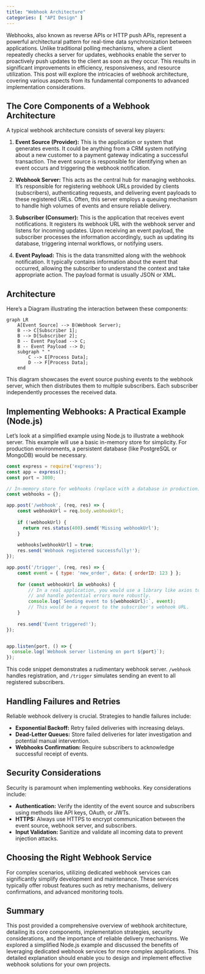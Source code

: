 ```yaml
---
title: "Webhook Architecture"
categories: [ "API Design" ]
---
```


Webhooks, also known as reverse APIs or HTTP push APIs, represent a powerful architectural pattern for real-time data synchronization between applications. Unlike traditional polling mechanisms, where a client repeatedly checks a server for updates, webhooks enable the server to proactively push updates to the client as soon as they occur. This results in significant improvements in efficiency, responsiveness, and resource utilization. This post will explore the intricacies of webhook architecture, covering various aspects from its fundamental components to advanced implementation considerations.

## The Core Components of a Webhook Architecture

A typical webhook architecture consists of several key players:

1.  **Event Source (Provider):** This is the application or system that generates events. It could be anything from a CRM system notifying about a new customer to a payment gateway indicating a successful transaction. The event source is responsible for identifying when an event occurs and triggering the webhook notification.

2.  **Webhook Server:** This acts as the central hub for managing webhooks. It's responsible for registering webhook URLs provided by clients (subscribers), authenticating requests, and delivering event payloads to these registered URLs. Often, this server employs a queuing mechanism to handle high volumes of events and ensure reliable delivery.

3.  **Subscriber (Consumer):** This is the application that receives event notifications. It registers its webhook URL with the webhook server and listens for incoming updates. Upon receiving an event payload, the subscriber processes the information accordingly, such as updating its database, triggering internal workflows, or notifying users.

4.  **Event Payload:** This is the data transmitted along with the webhook notification. It typically contains information about the event that occurred, allowing the subscriber to understand the context and take appropriate action. The payload format is usually JSON or XML.

## Architecture

Here's a Diagram illustrating the interaction between these components:

```mermaid
graph LR
    A[Event Source] --> B(Webhook Server);
    B --> C[Subscriber 1];
    B --> D[Subscriber 2];
    B -- Event Payload --> C;
    B -- Event Payload --> D;
    subgraph " "
        C --> E[Process Data];
        D --> F[Process Data];
    end
```

This diagram showcases the event source pushing events to the webhook server, which then distributes them to multiple subscribers. Each subscriber independently processes the received data.

## Implementing Webhooks: A Practical Example (Node.js)

Let's look at a simplified example using Node.js to illustrate a webhook server. This example will use a basic in-memory store for simplicity. For production environments, a persistent database (like PostgreSQL or MongoDB) would be necessary.

``` javascript
const express = require('express');
const app = express();
const port = 3000;

// In-memory store for webhooks (replace with a database in production)
const webhooks = {};

app.post('/webhook', (req, res) => {
    const webhookUrl = req.body.webhookUrl;
  
    if (!webhookUrl) {
      return res.status(400).send('Missing webhookUrl');
    }
  
    webhooks[webhookUrl] = true;
    res.send('Webhook registered successfully!');
});

app.post('/trigger', (req, res) => {
    const event = { type: 'new_order', data: { orderID: 123 } };
  
    for (const webhookUrl in webhooks) {
        // In a real application, you would use a library like axios to make the request
        // and handle potential errors more robustly.
        console.log(`Sending event to ${webhookUrl}:`, event);
        // This would be a request to the subscriber's webhook URL.
    }
  
    res.send('Event triggered!');
});


app.listen(port, () => {
  console.log(`Webhook server listening on port ${port}`);
});
```

This code snippet demonstrates a rudimentary webhook server. `/webhook` handles registration, and `/trigger` simulates sending an event to all registered subscribers.

## Handling Failures and Retries

Reliable webhook delivery is crucial. Strategies to handle failures include:

-   **Exponential Backoff:** Retry failed deliveries with increasing delays.
-   **Dead-Letter Queues:** Store failed deliveries for later investigation and potential manual intervention.
-   **Webhooks Confirmation:** Require subscribers to acknowledge successful receipt of events.

## Security Considerations

Security is paramount when implementing webhooks. Key considerations include:

-   **Authentication:** Verify the identity of the event source and subscribers using methods like API keys, OAuth, or JWTs.
-   **HTTPS:** Always use HTTPS to encrypt communication between the event source, webhook server, and subscribers.
-   **Input Validation:** Sanitize and validate all incoming data to prevent injection attacks.

## Choosing the Right Webhook Service

For complex scenarios, utilizing dedicated webhook services can significantly simplify development and maintenance. These services typically offer robust features such as retry mechanisms, delivery confirmations, and advanced monitoring tools.

## Summary

This post provided a comprehensive overview of webhook architecture, detailing its core components, implementation strategies, security considerations, and the importance of reliable delivery mechanisms. We explored a simplified Node.js example and discussed the benefits of leveraging dedicated webhook services for more complex applications. This detailed explanation should enable you to design and implement effective webhook solutions for your own projects.